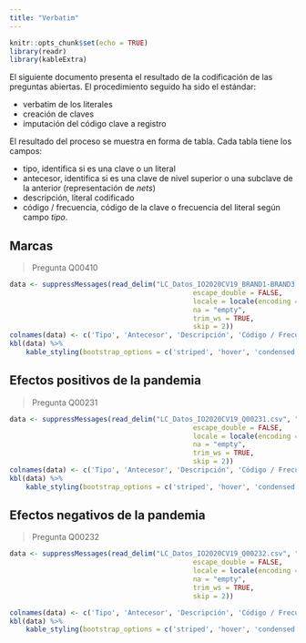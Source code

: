```yaml
---
title: "Verbatim"
---
```


```r
knitr::opts_chunk$set(echo = TRUE)
library(readr)
library(kableExtra)
```

El siguiente documento presenta el resultado de la codificación de las preguntas abiertas. El procedimiento seguido ha sido el estándar:

* verbatim de los literales
* creación de claves
* imputación del código clave a registro

El resultado del proceso se muestra en forma de tabla. Cada tabla tiene los campos:

* tipo, identifica si es una clave o un literal
* antecesor, identifica si es una clave de nivel superior o una subclave de la anterior (representación de _nets_)
* descripción, literal codificado
* código / frecuencia, código de la clave o frecuencia del literal según campo _tipo_.

## Marcas 

> Pregunta Q00410

```r
data <- suppressMessages(read_delim("LC_Datos_IO2020CV19_BRAND1-BRAND3.csv", "\t", 
                                             escape_double = FALSE, 
                                             locale = locale(encoding = "WINDOWS-1252"),
                                             na = "empty", 
                                             trim_ws = TRUE, 
                                             skip = 2))
colnames(data) <- c('Tipo', 'Antecesor', 'Descripción', 'Código / Frecuencia')
kbl(data) %>% 
    kable_styling(bootstrap_options = c('striped', 'hover', 'condensed', 'responsive'))

```


## Efectos positivos de la pandemia

> Pregunta Q00231

```r
data <- suppressMessages(read_delim("LC_Datos_IO2020CV19_Q00231.csv", "\t", 
                                             escape_double = FALSE, 
                                             locale = locale(encoding = "WINDOWS-1252"),
                                             na = "empty", 
                                             trim_ws = TRUE, 
                                             skip = 2))
colnames(data) <- c('Tipo', 'Antecesor', 'Descripción', 'Código / Frecuencia')
kbl(data) %>% 
    kable_styling(bootstrap_options = c('striped', 'hover', 'condensed', 'responsive'))

```


## Efectos negativos de la pandemia

> Pregunta Q00232

```r
data <- suppressMessages(read_delim("LC_Datos_IO2020CV19_Q00232.csv", "\t", 
                                             escape_double = FALSE, 
                                             locale = locale(encoding = "WINDOWS-1252"),
                                             na = "empty", 
                                             trim_ws = TRUE, 
                                             skip = 2))

colnames(data) <- c('Tipo', 'Antecesor', 'Descripción', 'Código / Frecuencia')
kbl(data) %>% 
    kable_styling(bootstrap_options = c('striped', 'hover', 'condensed', 'responsive'))

```
